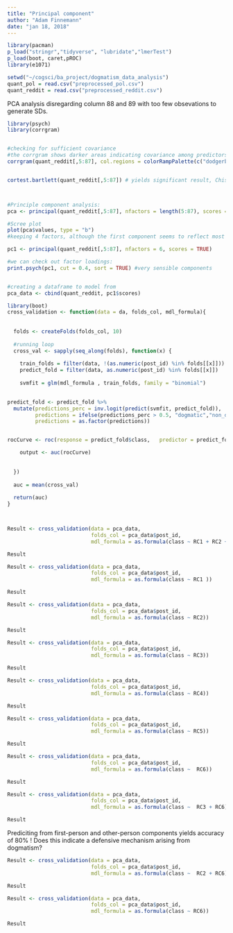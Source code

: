 ```yaml
---
title: "Principal component"
author: "Adam Finnemann"
date: "jan 18, 2018"
---
```

  
```r

library(pacman)
p_load("stringr","tidyverse", "lubridate","lmerTest")
p_load(boot, caret,pROC)
library(e1071)

setwd("~/cogsci/ba_project/dogmatism_data_analysis")
quant_pol = read.csv("preprocessed_pol.csv")
quant_reddit = read.csv("preprocessed_reddit.csv")
```


PCA analysis disregarding column 88 and 89 with too few obsevations to generate SDs.
```r
library(psych)
library(corrgram)


#checking for sufficient covariance
#the corrgram shows darker areas indicating covariance among predictors
corrgram(quant_reddit[,5:87], col.regions = colorRampPalette(c("dodgerblue4",'dodgerblue','white', 'gold',"firebrick4")),cor.method='pearson')


cortest.bartlett(quant_reddit[,5:87]) # yields significant result, Chisq(28) = 2626, p = 0. In other words the correlation matrix is significantly different from an identity-matrix



#Principle component analysis:
pca <- principal(quant_reddit[,5:87], nfactors = length(5:87), scores = TRUE)

#Scree plot
plot(pca$values, type = "b")
#keeping 4 factors, although the first component seems to reflect most of covariance.

pc1 <- principal(quant_reddit[,5:87], nfactors = 6, scores = TRUE)

#we can check out factor loadings:
print.psych(pc1, cut = 0.4, sort = TRUE) #very sensible components


#creating a dataframe to model from
pca_data <- cbind(quant_reddit, pc1$scores)
```

```r
library(boot)
cross_validation <- function(data = da, folds_col, mdl_formula){ 
  
  
  folds <- createFolds(folds_col, 10)
  
  #running loop
  cross_val <- sapply(seq_along(folds), function(x) {
    
    train_folds = filter(data, !(as.numeric(post_id) %in% folds[[x]]))
    predict_fold = filter(data, as.numeric(post_id) %in% folds[[x]])
    
    svmfit = glm(mdl_formula , train_folds, family = "binomial")
    

predict_fold <- predict_fold %>% 
  mutate(predictions_perc = inv.logit(predict(svmfit, predict_fold)),
         predictions = ifelse(predictions_perc > 0.5, "dogmatic","non_dogmatic"),
         predictions = as.factor(predictions))


rocCurve <- roc(response = predict_fold$class,   predictor = predict_fold$predictions_perc) 

    output <- auc(rocCurve)
    
    
  })
  
  auc = mean(cross_val)
  
  return(auc)
}



Result <- cross_validation(data = pca_data,
                           folds_col = pca_data$post_id,
                           mdl_formula = as.formula(class ~ RC1 + RC2 + RC3 + RC4 + RC5 + RC6))

Result
```

```r
Result <- cross_validation(data = pca_data,
                           folds_col = pca_data$post_id,
                           mdl_formula = as.formula(class ~ RC1 ))

Result
```

```r
Result <- cross_validation(data = pca_data,
                           folds_col = pca_data$post_id,
                           mdl_formula = as.formula(class ~ RC2))

Result
```

```r
Result <- cross_validation(data = pca_data,
                           folds_col = pca_data$post_id,
                           mdl_formula = as.formula(class ~ RC3))

Result
```

```r
Result <- cross_validation(data = pca_data,
                           folds_col = pca_data$post_id,
                           mdl_formula = as.formula(class ~ RC4))

Result
```

```r
Result <- cross_validation(data = pca_data,
                           folds_col = pca_data$post_id,
                           mdl_formula = as.formula(class ~ RC5))

Result
```

```r
Result <- cross_validation(data = pca_data,
                           folds_col = pca_data$post_id,
                           mdl_formula = as.formula(class ~  RC6))

Result
```


```r
Result <- cross_validation(data = pca_data,
                           folds_col = pca_data$post_id,
                           mdl_formula = as.formula(class ~  RC3 + RC6))

Result

``` 
Prediciting from first-person and other-person components yields accuracy of 80% !
Does this indicate a defensive mechanism arising from dogmatism? 

```r
Result <- cross_validation(data = pca_data,
                           folds_col = pca_data$post_id,
                           mdl_formula = as.formula(class ~  RC2 + RC6))

Result
```


```r
Result <- cross_validation(data = pca_data,
                           folds_col = pca_data$post_id,
                           mdl_formula = as.formula(class ~ RC6))

Result
```



